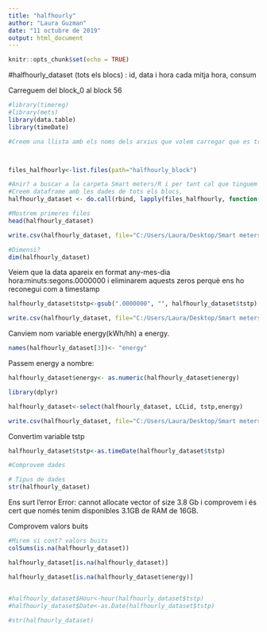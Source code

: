 ---
title: "halfhourly"
author: "Laura Guzman"
date: "11 octubre de 2019"
output: html_document
---

```{r setup, include=FALSE}
knitr::opts_chunk$set(echo = TRUE)
```


#halfhourly_dataset 
(tots els blocs) : id, data i hora cada mitja hora, consum


Carreguem del block_0 al block 56 
```{r}
#library(timereg)
#library(mets)
library(data.table)
library(timeDate)
```

```{r}

#Creem una llista amb els noms dels arxius que volem carregar que es troben a la carpeta indicada



files_halfhourly<-list.files(path="halfhourly_block")

#Anir? a buscar a la carpeta Smart meters/R i per tant cal que tinguem les dades que volem carregar all?. 
#Creem dataframe amb les dades de tots els blocs, 
halfhourly_dataset <- do.call(rbind, lapply(files_halfhourly, function(x) as.data.frame(fread(x,header = TRUE))))

#Mostrem primeres files
head(halfhourly_dataset)

```



```{r}

write.csv(halfhourly_dataset, file="C:/Users/Laura/Desktop/Smart meters London/workspace R/Dades netes/Brut/hourly_consum_brut_1.csv",row.names = FALSE)

```



```{r}
#Dimensi?
dim(halfhourly_dataset)
```


Veiem que la data apareix en format any-mes-dia hora:minuts:segons.0000000 i eliminarem aquests zeros perquè ens ho reconegui com a timestamp
```{r}
halfhourly_dataset$tstp<-gsub(".0000000", "", halfhourly_dataset$tstp)
```

```{r}

write.csv(halfhourly_dataset, file="C:/Users/Laura/Desktop/Smart meters London/workspace R/Dades netes/Brut/hourly_consum_brut_1_sense0.csv",row.names = FALSE)

```


Canviem nom variable energy(kWh/hh) a energy. 

```{r}
names(halfhourly_dataset[3])<- "energy"
```


Passem energy a nombre:

```{r}
halfhourly_dataset$energy<- as.numeric(halfhourly_dataset$energy)
```
```{r}
library(dplyr)
```


```{r}
halfhourly_dataset<-select(halfhourly_dataset, LCLid, tstp,energy)
```



```{r}

write.csv(halfhourly_dataset, file="C:/Users/Laura/Desktop/Smart meters London/workspace R/Dades netes/Brut/hourly_consum_brut_1_sense0_num.csv",row.names = FALSE)

```






Convertim variable tstp
```{r}
halfhourly_dataset$tstp<-as.timeDate(halfhourly_dataset$tstp) 


```








```{r}
#Comprovem dades 

# Tipus de dades 
str(halfhourly_dataset)

```




Ens surt l'error Error: cannot allocate vector of size 3.8 Gb i comprovem i és cert que només tenim disponibles 3.1GB de RAM de 16GB. 




Comprovem valors buits

```{r}
#Mirem si cont? valors buits
colSums(is.na(halfhourly_dataset))


```


```{r}
halfhourly_dataset[is.na(halfhourly_dataset)]
```





```{r}

halfhourly_dataset[is.na(halfhourly_dataset$energy)]
 
```






```{r}
#halfhourly_dataset$Hour<-hour(halfhourly_dataset$tstp)
#halfhourly_dataset$Date<-as.Date(halfhourly_dataset$tstp)

#str(halfhourly_dataset)

```


